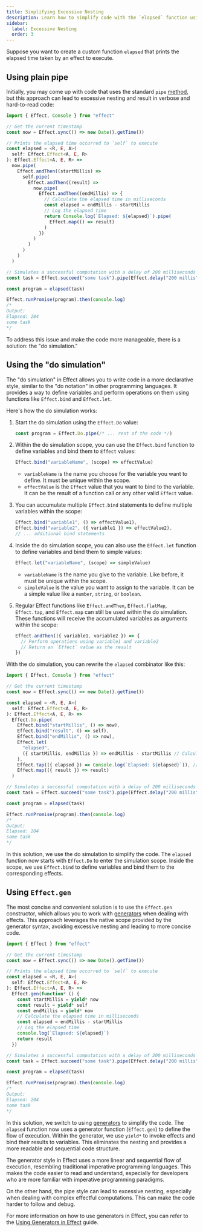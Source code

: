 ```yaml
---
title: Simplifying Excessive Nesting
description: Learn how to simplify code with the `elapsed` function using different approaches. The guide demonstrates using plain pipe, the "do simulation," and the concise `Effect.gen` constructor to calculate and log the elapsed time for an effect's execution. Choose the method that fits your coding style and enhances code readability.
sidebar:
  label: Excessive Nesting
  order: 3
---
```



Suppose you want to create a custom function `elapsed` that prints the elapsed time taken by an effect to execute.

## Using plain pipe

Initially, you may come up with code that uses the standard `pipe` [method](/workflows/using-pipelines#the-pipe-method), but this approach can lead to excessive nesting and result in verbose and hard-to-read code:

```ts twoslash
import { Effect, Console } from "effect"

// Get the current timestamp
const now = Effect.sync(() => new Date().getTime())

// Prints the elapsed time occurred to `self` to execute
const elapsed = <R, E, A>(
  self: Effect.Effect<A, E, R>
): Effect.Effect<A, E, R> =>
  now.pipe(
    Effect.andThen((startMillis) =>
      self.pipe(
        Effect.andThen((result) =>
          now.pipe(
            Effect.andThen((endMillis) => {
              // Calculate the elapsed time in milliseconds
              const elapsed = endMillis - startMillis
              // Log the elapsed time
              return Console.log(`Elapsed: ${elapsed}`).pipe(
                Effect.map(() => result)
              )
            })
          )
        )
      )
    )
  )

// Simulates a successful computation with a delay of 200 milliseconds
const task = Effect.succeed("some task").pipe(Effect.delay("200 millis"))

const program = elapsed(task)

Effect.runPromise(program).then(console.log)
/*
Output:
Elapsed: 204
some task
*/
```

To address this issue and make the code more manageable, there is a solution: the "do simulation."

## Using the "do simulation"

The "do simulation" in Effect allows you to write code in a more declarative style, similar to the "do notation" in other programming languages. It provides a way to define variables and perform operations on them using functions like `Effect.bind` and `Effect.let`.

Here's how the do simulation works:

<Steps>

1. Start the do simulation using the `Effect.Do` value:

   ```ts
   const program = Effect.Do.pipe(/* ... rest of the code */)
   ```

2. Within the do simulation scope, you can use the `Effect.bind` function to define variables and bind them to `Effect` values:

   ```ts
   Effect.bind("variableName", (scope) => effectValue)
   ```

   - `variableName` is the name you choose for the variable you want to define. It must be unique within the scope.
   - `effectValue` is the `Effect` value that you want to bind to the variable. It can be the result of a function call or any other valid `Effect` value.

3. You can accumulate multiple `Effect.bind` statements to define multiple variables within the scope:

   ```ts
   Effect.bind("variable1", () => effectValue1),
   Effect.bind("variable2", ({ variable1 }) => effectValue2),
   // ... additional bind statements
   ```

4. Inside the do simulation scope, you can also use the `Effect.let` function to define variables and bind them to simple values:

   ```ts
   Effect.let("variableName", (scope) => simpleValue)
   ```

   - `variableName` is the name you give to the variable. Like before, it must be unique within the scope.
   - `simpleValue` is the value you want to assign to the variable. It can be a simple value like a `number`, `string`, or `boolean`.

5. Regular Effect functions like `Effect.andThen`, `Effect.flatMap`, `Effect.tap`, and `Effect.map` can still be used within the do simulation. These functions will receive the accumulated variables as arguments within the scope:

   ```ts
   Effect.andThen(({ variable1, variable2 }) => {
     // Perform operations using variable1 and variable2
     // Return an `Effect` value as the result
   })
   ```

</Steps>

With the do simulation, you can rewrite the `elapsed` combinator like this:

```ts twoslash
import { Effect, Console } from "effect"

// Get the current timestamp
const now = Effect.sync(() => new Date().getTime())

const elapsed = <R, E, A>(
  self: Effect.Effect<A, E, R>
): Effect.Effect<A, E, R> =>
  Effect.Do.pipe(
    Effect.bind("startMillis", () => now),
    Effect.bind("result", () => self),
    Effect.bind("endMillis", () => now),
    Effect.let(
      "elapsed",
      ({ startMillis, endMillis }) => endMillis - startMillis // Calculate the elapsed time in milliseconds
    ),
    Effect.tap(({ elapsed }) => Console.log(`Elapsed: ${elapsed}`)), // Log the elapsed time
    Effect.map(({ result }) => result)
  )

// Simulates a successful computation with a delay of 200 milliseconds
const task = Effect.succeed("some task").pipe(Effect.delay("200 millis"))

const program = elapsed(task)

Effect.runPromise(program).then(console.log)
/*
Output:
Elapsed: 204
some task
*/
```

In this solution, we use the do simulation to simplify the code. The `elapsed` function now starts with `Effect.Do` to enter the simulation scope.
Inside the scope, we use `Effect.bind` to define variables and bind them to the corresponding effects.

## Using `Effect.gen`

The most concise and convenient solution is to use the `Effect.gen` constructor, which allows you to work with [generators](https://developer.mozilla.org/en-US/docs/Web/JavaScript/Reference/Global_Objects/Generator) when dealing with effects. This approach leverages the native scope provided by the generator syntax, avoiding excessive nesting and leading to more concise code.

```ts twoslash
import { Effect } from "effect"

// Get the current timestamp
const now = Effect.sync(() => new Date().getTime())

// Prints the elapsed time occurred to `self` to execute
const elapsed = <R, E, A>(
  self: Effect.Effect<A, E, R>
): Effect.Effect<A, E, R> =>
  Effect.gen(function* () {
    const startMillis = yield* now
    const result = yield* self
    const endMillis = yield* now
    // Calculate the elapsed time in milliseconds
    const elapsed = endMillis - startMillis
    // Log the elapsed time
    console.log(`Elapsed: ${elapsed}`)
    return result
  })

// Simulates a successful computation with a delay of 200 milliseconds
const task = Effect.succeed("some task").pipe(Effect.delay("200 millis"))

const program = elapsed(task)

Effect.runPromise(program).then(console.log)
/*
Output:
Elapsed: 204
some task
*/
```

In this solution, we switch to using [generators](https://developer.mozilla.org/en-US/docs/Web/JavaScript/Reference/Global_Objects/Generator) to simplify the code. The `elapsed` function now uses a generator function (`Effect.gen`) to define the flow of execution. Within the generator, we use `yield*` to invoke effects and bind their results to variables. This eliminates the nesting and provides a more readable and sequential code structure.

The generator style in Effect uses a more linear and sequential flow of execution, resembling traditional imperative programming languages. This makes the code easier to read and understand, especially for developers who are more familiar with imperative programming paradigms.

On the other hand, the pipe style can lead to excessive nesting, especially when dealing with complex effectful computations. This can make the code harder to follow and debug.

For more information on how to use generators in Effect, you can refer to the [Using Generators in Effect](/workflows/using-generators) guide.
